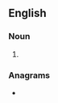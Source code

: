 ==English==

===Noun===
{{head|en|noun plural form}}

# {{plural of|nestmate|lang=en}}

===Anagrams===
* {{anagrams|en|matteness|means test|means-test|seatments|statesmen}}